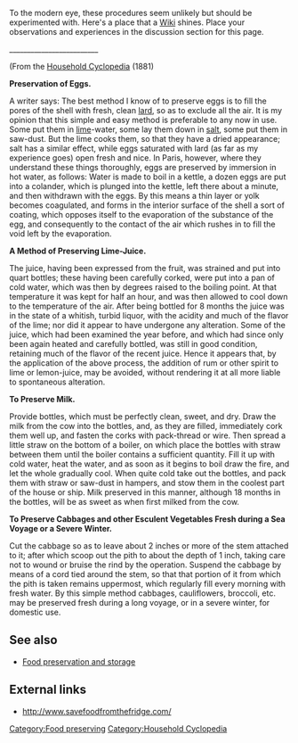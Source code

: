 To the modern eye, these procedures seem unlikely but should be experimented with. Here's a place that a [[Wiki]] shines. Place your observations and experiences in the discussion section for this page.

_________________________

(From the [[Household Cyclopedia]] (1881) 

'''Preservation of Eggs.'''

A writer says: The best method I know of to preserve eggs is to fill the pores of the shell with fresh, clean [[lard]], so as to exclude all the air. It is my opinion that this simple and easy method is preferable to any now in use. Some put them in [[lime]]-water, some lay them down in [[salt]], some put them in saw-dust. But the lime cooks them, so that they have a dried appearance; salt has a similar effect, while eggs saturated with lard (as far as my experience goes) open fresh and nice. In Paris, however, where they understand these things thoroughly, eggs are preserved by immersion in hot water, as follows: Water is made to boil in a kettle, a dozen eggs are put into a colander, which is plunged into the kettle, left there about a minute, and then withdrawn with the eggs. By this means a thin layer or yolk becomes coagulated, and forms in the interior surface of the shell a sort of coating, which opposes itself to the evaporation of the substance of the egg, and consequently to the contact of the air which rushes in to fill the void left by the evaporation.

'''A Method of Preserving Lime-Juice.'''

The juice, having been expressed from the fruit, was strained and put into quart bottles; these having been carefully corked, were put into a pan of cold water, which was then by degrees raised to the boiling point. At that temperature it was kept for half an hour, and was then allowed to cool down to the temperature of the air. After being bottled for 8 months the juice was in the state of a whitish, turbid liquor, with the acidity and much of the flavor of the lime; nor did it appear to have undergone any alteration. Some of the juice, which had been examined the year before, and which had since only been again heated and carefully bottled, was still in good condition, retaining much of the flavor of the recent juice. Hence it appears that, by the application of the above process, the addition of rum or other spirit to lime or lemon-juice, may be avoided, without rendering it at all more liable to spontaneous alteration.

'''To Preserve Milk.'''

Provide bottles, which must be perfectly clean, sweet, and dry. Draw the milk from the cow into the bottles, and, as they are filled, immediately cork them well up, and fasten the corks with pack-thread or wire. Then spread a little straw on the bottom of a boiler, on which place the bottles with straw between them until the boiler contains a sufficient quantity. Fill it up with cold water, heat the water, and as soon as it begins to boil draw the fire, and let the whole gradually cool. When quite cold take out the bottles, and pack them with straw or saw-dust in hampers, and stow them in the coolest part of the house or ship. Milk preserved in this manner, although 18 months in the bottles, will be as sweet as when first milked from the cow.

'''To Preserve Cabbages and other Esculent Vegetables Fresh during a Sea Voyage or a Severe Winter.
'''

Cut the cabbage so as to leave about 2 inches or more of the stem attached to it; after which scoop out the pith to about the depth of 1 inch, taking care not to wound or bruise the rind by the operation. Suspend the cabbage by means of a cord tied around the stem, so that that portion of it from which the pith is taken remains uppermost, which regularly fill every morning with fresh water. By this simple method cabbages, cauliflowers, broccoli, etc. may be preserved fresh during a long voyage, or in a severe winter, for domestic use.

==See also==
* [[Food preservation and storage]]

==External links==
* http://www.savefoodfromthefridge.com/

[[Category:Food preserving]]
[[Category:Household Cyclopedia]]